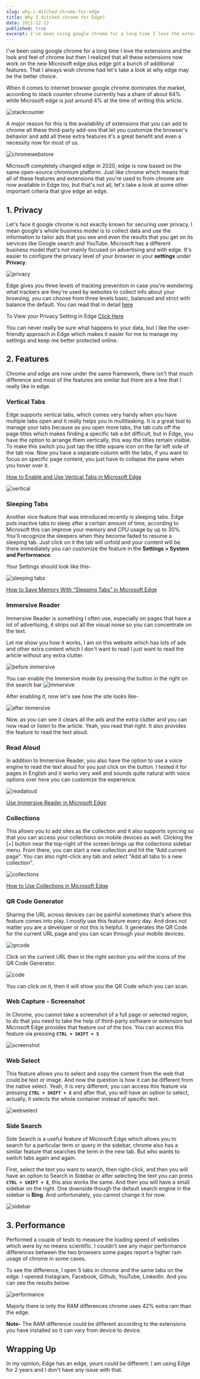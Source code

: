 ```yaml
---
slug: why-i-ditched-chrome-for-edge
title: Why I ditched chrome for Edge?
date: 2021-12-12
published: true
excerpt: I've been using google chrome for a long time I love the extensions and the look and feel of chrome but then I realized that all these extensions now work on the new Microsoft edge plus edge got a bunch of additional features. That I always wish chrome had let's take a look at why edge may be the better choice.
---
```


I've been using google chrome for a long time I love the extensions and the look and feel of chrome but then I realized that all these extensions now work on the new Microsoft edge plus edge got a bunch of additional features. That I always wish chrome had let's take a look at why edge may be the better choice.

When it comes to internet browser google chrome dominates the market, according to stack counter chrome currently has a share of about 64% while Microsoft edge is just around 4% at the time of writing this article.

![stackcounter](https://i.imgur.com/dWbwG48.png)

A major reason for this is the availability of extensions that you can add to chrome all these third-party add-ons that let you customize the browser's behavior and add all these extra features it's a great benefit and even a necessity now for most of us.

![chromewebstore](https://i.imgur.com/F5obedQ.png)

Microsoft completely changed edge in 2020, edge is now based on the same open-source chromium platform. Just like chrome which means that all of these features and extensions that you're used to from chrome are now available in Edge too, but that's not all, let's take a look at some other important criteria that give edge an edge.


## 1. Privacy

Let's face it google chrome is not exactly known for securing user privacy, I mean google's whole business model is to collect data and use the information to tailor ads that you see and even the results that you get on its services like Google search and YouTube. Microsoft has a different business model that's not mainly focused on advertising and with edge. It's easier to configure the privacy level of your browser in your **settings** under **Privacy**.

![privacy](https://i.imgur.com/yMAICdH.png)

Edge gives you three levels of tracking prevention in case you're wondering what trackers are they're used by websites to collect info about your browsing, you can choose from three levels basic, balanced and strict with balance the default. You can read that in detail [here](https://rb.gy/ffplnz)

To View your Privacy Setting in Edge [Click Here](edge://settings/privacy)

You can never really be sure what happens to your data, but I like the user-friendly approach in Edge which makes it easier for me to manage my settings and keep me better protected online.

## 2. Features

Chrome and edge are now under the same framework, there isn't that much difference and most of the features are similar but there are a few that I really like in edge.

### Vertical Tabs

Edge supports vertical tabs, which comes very handy when you have multiple tabs open and it really helps you in multitasking. It is a great tool to manage your tabs because as you open more tabs, the tab cuts off the page titles which makes finding a specific tab a bit difficult, but in Edge, you have the option to arrange them vertically, this way the titles remain visible. To make this switch you just tap the little square icon on the far left side of the tab row. Now you have a separate column with the tabs, if you want to focus on specific page content, you just have to collapse the pane when you hover over it.

[How to Enable and Use Vertical Tabs in Microsoft Edge](https://www.howtogeek.com/697986/how-to-enable-and-use-vertical-tabs-in-microsoft-edge/ "How to Enable and Use Vertical Tabs in Microsoft Edge")

![vertical](https://imgur.com/H9orNLW.png)

### Sleeping Tabs

Another nice feature that was introduced recently is sleeping tabs. Edge puts inactive tabs to sleep after a certain amount of time, according to Microsoft this can improve your memory and CPU usage by up to 30%. You'll recognize the sleepers when they become faded to resume a sleeping tab. Just click on it the tab will unfold and your content will be there immediately you can customize the feature in the **Settings > System and Performance**.

Your Settings should look like this-

![sleeping tabs](https://i.imgur.com/TjBRzkf.png)

[How to Save Memory With “Sleeping Tabs” in Microsoft Edge](https://www.howtogeek.com/712570/how-to-save-memory-with-sleeping-tabs-in-microsoft-edge/)

### Immersive Reader

Immersive Reader is something I often use, especially on pages that have a lot of advertising, it strips out all the visual noise so you can concentrate on the text.

Let me show you how it works, I am on this website which has lots of ads and other extra content which I don't want to read I just want to read the article without any extra clutter.

![before immersive](https://i.imgur.com/YcltFhv.gif)

You can enable the Immersive mode by pressing the button in the right on the search bar
![immersive](https://i.imgur.com/vGZ6vFd.png)

After enabling it, now let's see how the site looks like-

![after immersive](https://i.imgur.com/iO9BIjv.gif)

Now, as you can see it clears all the ads and the extra clutter and you can now read or listen to the article. Yeah, you read that right. It also provides the feature to read the text aloud.

### Read Aloud

In addition to Immersive Reader, you also have the option to use a voice engine to read the text aloud for you just click on the button. I tested it for pages in English and it works very well and sounds quite natural with voice options over here you can customize the experience.

![readaloud](https://i.imgur.com/8DhyJAc.png)

[Use Immersive Reader in Microsoft Edge](https://support.microsoft.com/en-us/topic/use-immersive-reader-in-microsoft-edge-78a7a17d-52e1-47ee-b0ac-eff8539015e1)

### Collections

This allows you to add sites as the collection and it also supports syncing so that you can access your collections on mobile devices as well. Clicking the [+] button near the top-right of the screen brings up the collections sidebar menu. From there, you can start a new collection and hit the “Add current page”. You can also right-click any tab and select "Add all tabs to a new collection".

![collections](https://rb.gy/hgniiw)

[How to Use Collections in Microsoft Edge](https://www.howtogeek.com/532656/how-to-enable-and-use-collections-in-microsoft-edge/)

### QR Code Generator

Sharing the URL across devices can be painful sometimes that's where this feature comes into play. I mostly use this feature every day. And does not matter you are a developer or not this is helpful. It generates the QR Code for the current URL page and you can scan through your mobile devices.

![qrcode](https://i.imgur.com/MvpVS8k.png)

Click on the current URL then in the right section you will the icons of the QR Code Generator.

![code](https://i.imgur.com/ndnDvVr.png)

You can click on it, then it will show you the QR Code which you can scan.

### Web Capture - Screenshot

In Chrome, you cannot take a screenshot of a full page or selected region, to do that you need to take the help of third-party software or extension but Microsoft Edge provides that feature out of the box. You can access this feature via pressing **`CTRL + SHIFT + S`**

![screenshot](https://i.imgur.com/I5rYzYU.png)

### Web Select

This feature allows you to select and copy the content from the web that could be text or image. And now the question is how it can be different from the native select. Yeah, it is very different, you can access this feature via pressing **`CTRL + SHIFT + X`** and after that, you will have an option to select, actually, it selects the whole container instead of specific text.

![webselect](https://i.imgur.com/rGYwAlg.png)

### Side Search

Side Search is a useful feature of Microsoft Edge which allows you to search for a particular term or query in the sidebar, chrome also has a similar feature that searches the term in the new tab. But who wants to switch tabs again and again.

First, select the text you want to search, then right-click, and then you will have an option to Search in Sidebar or after selecting the text you can press **`CTRL + SHIFT + E`**, this also works the same. And then you will have a small sidebar on the right. One downside though the default search engine in the sidebar is **Bing**. And unfortunately, you cannot change it for now.

![sidebar](https://i.imgur.com/NbBxrI4.png)

## 3. Performance

Performed a couple of tests to measure the loading speed of websites which were by no means scientific. I couldn't see any major performance differences between the two browsers some pages report a higher ram usage of chrome in some cases.

To see the difference, I open 5 tabs in chrome and the same tabs on the edge. I opened Instagram, Facebook, Github, YouTube, LinkedIn. And you can see the results below.

![performance](https://imgur.com/bLCPB0s.png)

Majorly there is only the RAM differences chrome uses 42% extra ram than the edge.

**Note-** The RAM difference could be different according to the extensions you have installed so it can vary from device to device.

## Wrapping Up

In my opinion, Edge has an edge, yours could be different. I am using Edge for 2 years and I don't have any issue with that.
